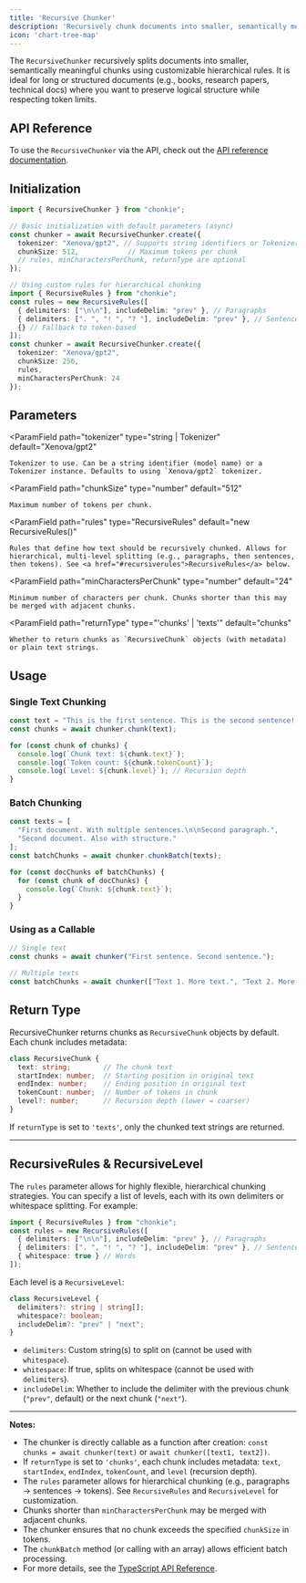 ```yaml
---
title: 'Recursive Chunker'
description: 'Recursively chunk documents into smaller, semantically meaningful pieces using customizable rules.'
icon: 'chart-tree-map'
---
```


The `RecursiveChunker` recursively splits documents into smaller, semantically meaningful chunks using customizable hierarchical rules. It is ideal for long or structured documents (e.g., books, research papers, technical docs) where you want to preserve logical structure while respecting token limits.

## API Reference
To use the `RecursiveChunker` via the API, check out the [API reference documentation](/typescript-sdk/api-reference/recursive-chunker).

## Initialization

```ts
import { RecursiveChunker } from "chonkie";

// Basic initialization with default parameters (async)
const chunker = await RecursiveChunker.create({
  tokenizer: "Xenova/gpt2", // Supports string identifiers or Tokenizer instance
  chunkSize: 512,            // Maximum tokens per chunk
  // rules, minCharactersPerChunk, returnType are optional
});

// Using custom rules for hierarchical chunking
import { RecursiveRules } from "chonkie";
const rules = new RecursiveRules([
  { delimiters: ["\n\n"], includeDelim: "prev" }, // Paragraphs
  { delimiters: [". ", "! ", "? "], includeDelim: "prev" }, // Sentences
  {} // Fallback to token-based
]);
const chunker = await RecursiveChunker.create({
  tokenizer: "Xenova/gpt2",
  chunkSize: 256,
  rules,
  minCharactersPerChunk: 24
});
```

## Parameters

<ParamField
    path="tokenizer"
    type="string | Tokenizer"
    default="Xenova/gpt2"
>
    Tokenizer to use. Can be a string identifier (model name) or a Tokenizer instance. Defaults to using `Xenova/gpt2` tokenizer.
</ParamField>

<ParamField
    path="chunkSize"
    type="number"
    default="512"
>
    Maximum number of tokens per chunk.
</ParamField>

<ParamField
    path="rules"
    type="RecursiveRules"
    default="new RecursiveRules()"
>
    Rules that define how text should be recursively chunked. Allows for hierarchical, multi-level splitting (e.g., paragraphs, then sentences, then tokens). See <a href="#recursiverules">RecursiveRules</a> below.
</ParamField>

<ParamField
    path="minCharactersPerChunk"
    type="number"
    default="24"
>
    Minimum number of characters per chunk. Chunks shorter than this may be merged with adjacent chunks.
</ParamField>

<ParamField
    path="returnType"
    type="'chunks' | 'texts'"
    default="chunks"
>
    Whether to return chunks as `RecursiveChunk` objects (with metadata) or plain text strings.
</ParamField>

## Usage

### Single Text Chunking

```ts
const text = "This is the first sentence. This is the second sentence! And here's a third one?";
const chunks = await chunker.chunk(text);

for (const chunk of chunks) {
  console.log(`Chunk text: ${chunk.text}`);
  console.log(`Token count: ${chunk.tokenCount}`);
  console.log(`Level: ${chunk.level}`); // Recursion depth
}
```

### Batch Chunking

```ts
const texts = [
  "First document. With multiple sentences.\n\nSecond paragraph.",
  "Second document. Also with structure."
];
const batchChunks = await chunker.chunkBatch(texts);

for (const docChunks of batchChunks) {
  for (const chunk of docChunks) {
    console.log(`Chunk: ${chunk.text}`);
  }
}
```

### Using as a Callable

```ts
// Single text
const chunks = await chunker("First sentence. Second sentence.");

// Multiple texts
const batchChunks = await chunker(["Text 1. More text.", "Text 2. More."]);
```

## Return Type

RecursiveChunker returns chunks as `RecursiveChunk` objects by default. Each chunk includes metadata:

```ts
class RecursiveChunk {
  text: string;        // The chunk text
  startIndex: number;  // Starting position in original text
  endIndex: number;    // Ending position in original text
  tokenCount: number;  // Number of tokens in chunk
  level?: number;      // Recursion depth (lower = coarser)
}
```

If `returnType` is set to `'texts'`, only the chunked text strings are returned.

---

## RecursiveRules & RecursiveLevel

The `rules` parameter allows for highly flexible, hierarchical chunking strategies. You can specify a list of levels, each with its own delimiters or whitespace splitting. For example:

```ts
import { RecursiveRules } from "chonkie";
const rules = new RecursiveRules([
  { delimiters: ["\n\n"], includeDelim: "prev" }, // Paragraphs
  { delimiters: [". ", "! ", "? "], includeDelim: "prev" }, // Sentences
  { whitespace: true } // Words
]);
```

Each level is a `RecursiveLevel`:

```ts
class RecursiveLevel {
  delimiters?: string | string[];
  whitespace?: boolean;
  includeDelim?: "prev" | "next";
}
```

- `delimiters`: Custom string(s) to split on (cannot be used with `whitespace`).
- `whitespace`: If true, splits on whitespace (cannot be used with `delimiters`).
- `includeDelim`: Whether to include the delimiter with the previous chunk (`"prev"`, default) or the next chunk (`"next"`).

---

**Notes:**

- The chunker is directly callable as a function after creation: `const chunks = await chunker(text)` or `await chunker([text1, text2])`.
- If `returnType` is set to `'chunks'`, each chunk includes metadata: `text`, `startIndex`, `endIndex`, `tokenCount`, and `level` (recursion depth).
- The `rules` parameter allows for hierarchical chunking (e.g., paragraphs → sentences → tokens). See `RecursiveRules` and `RecursiveLevel` for customization.
- Chunks shorter than `minCharactersPerChunk` may be merged with adjacent chunks.
- The chunker ensures that no chunk exceeds the specified `chunkSize` in tokens.
- The `chunkBatch` method (or calling with an array) allows efficient batch processing.
- For more details, see the [TypeScript API Reference](https://github.com/chonkie-inc/chonkie-ts).
